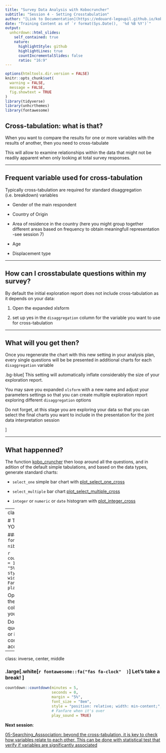 ```yaml
---
title: "Survey Data Analysis with Kobocruncher"
subtitle: "Session 4 - Setting Crosstabulation"
author: "[Link to Documentation](https://edouard-legoupil.github.io/kobocruncher/) -- [Link to Previous Session](03-Grouping_Questions.html) -- [Link to Next Session](05-Searching_Asssociation.html)  "
date: "Training Content as of `r format(Sys.Date(),  '%d %B %Y')`"
output:
  unhcrdown::html_slides:
    self_contained: true
    nature:
      highlightStyle: github
      highlightLines: true
      countIncrementalSlides: false
      ratio: "16:9"
---
```


```r
options(htmltools.dir.version = FALSE)
knitr::opts_chunk$set(
  warning = FALSE,
  message = FALSE,
  fig.showtext = TRUE
)
library(tidyverse)
library(unhcrthemes)
library(fontawesome)
```

 
## Cross-tabulation: what is that?


When you want to compare the results for one or more variables with the results of another, then you need to cross-tabulate


This will allow to examine relationships within the data that might not be readily apparent when only looking at total survey responses.


---

## Frequent variable used for cross-tabulation

Typically cross-tabulation are required for standard disaggregation (i.e. breakdown) variables

 * Gender of the main respondent

 * Country of Origin

 * Area of residence in the country (here you might group together different areas based on frequency to obtain meaningfull representation -see session 7)
 
 * Age
 
 * Displacement type

---

## How can I crosstabulate questions within my survey?


By default the initial exploration report does not include cross-tabulation as it depends on your data:


 1. Open the expanded xlsform 
 
 2. set up yes in the `disaggregation` column for the variable you want to use for cross-tabulation
 
---

## What will you get then?

Once you regenerate the chart with this new setting in your analysis plan, every single questions will be be presented in additional charts for each `disaggregation` variable

 .bg-blue[
This setting will automatically inflate considerably the size of your exploration report.

You may save you expanded `xlsform` with a new name and adjust your parameters settings so that you can create multiple exploration report exploring different `disaggregation` options

Do not forget, at this stage you are exploring your data so that you can select the final charts you want to include in the presentation for the joint data interpretation session

]   

---

## What happenned?


The function [kobo_cruncher](https://edouard-legoupil.github.io/kobocruncher/reference/kobo_cruncher.html) then loop around all the questions, and in adition of the default simple tabulations, and based on the data types, generate standard charts:

 * `select_one` simple bar chart with [plot_select_one_cross](https://edouard-legoupil.github.io/kobocruncher/reference/plot_select_one_cross.html)
 
 * `select_multiple` bar chart [plot_select_multiple_cross](https://edouard-legoupil.github.io/kobocruncher/reference/plot_select_multiple_cross.html)
 
 * `integer` or `numeric` or `date` histogram with [plot_integer_cross](https://edouard-legoupil.github.io/kobocruncher/reference/plot_integer_cross.html)
  
 

---
class: inverse, center, middle

# TIME TO PRACTISE ON YOUR OWN! 

### .large[.white[`r fontawesome::fa("fas fa-pen-nib"  )  `] **10 minutes! **] 

 
```r
countdown::countdown(minutes = 10,
                     seconds = 0,
                     margin = "5%",
                     font_size = "8em",
                     style = "position: relative; width: min-content;",
                     # Fanfare when it's over
                     play_sound = TRUE)
```



Open your xlsform and fill in the .large[disaggregation] column, save and knit again your report
 


Do not hesitate to raise your questions in the [ticket system](https://github.com/Edouard-Legoupil/kobocruncher/issues/new) or in the chat so the training content can be improved accordingly! 
 
---
class: inverse, center, middle



### .large[.white[`r fontawesome::fa("fas fa-clock"  )  `] **Let's take a break! **] 
 
```r
countdown::countdown(minutes = 5,
                     seconds = 0,
                     margin = "5%",
                     font_size = "8em",
                     style = "position: relative; width: min-content;",
                     # Fanfare when it's over
                     play_sound = TRUE)
```


__Next session__:   

[05-Searching_Asssociation: beyond the cross-tabulation, it is key to check how variables relate to each other. This can be done with statistical test that verify if variables are significantly associated](05-Searching_Asssociation.html) 
